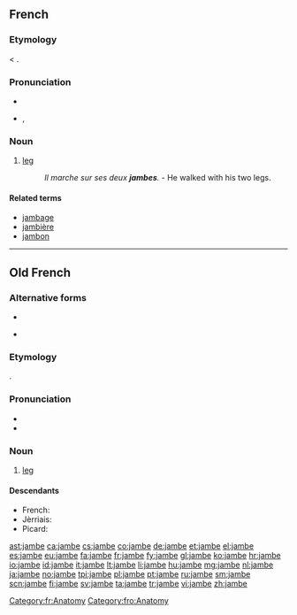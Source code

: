 ==French==

===Etymology===
{{etyl|fro|fr}} {{term|jambe|lang=fro}} < {{etyl|LL.|fr}} {{term|gamba|lang=la}}.

===Pronunciation===
* {{audio|Fr-jambe.ogg|audio}}
* {{IPA|lang=fr|/ʒɑ̃b/}}, {{X-SAMPA|/ZA~b/}}

===Noun===
{{fr-noun|f}}

# [[leg]]
#: ''Il marche sur ses deux '''jambes'''.'' - He walked with his two legs.

====Related terms====
* [[jambage]]
* [[jambière]]
* [[jambon]]

[[Category:fr:Anatomy]]

----

==Old French==

===Alternative forms===
* {{l|fro|gambe}}
* {{qualifier|Picardy}} {{l|fro|ganbe}}

===Etymology===
{{etyl|LL.|fro}} {{recons|gamba|lang=LL.}}.

===Pronunciation===
* {{IPA|/ˈdʒãn.bə/|lang=fro}}
* {{homophones|gambe|ganbe|lang=fro}}

===Noun===
{{fro-noun|f}}

# [[leg]]

====Descendants====
* French: {{l|fr|jambe}}
* Jèrriais: {{l|roa-jer|gambe}}
* Picard: {{l|pcd|gambe}}

[[Category:fro:Anatomy]]

[[ast:jambe]]
[[ca:jambe]]
[[cs:jambe]]
[[co:jambe]]
[[de:jambe]]
[[et:jambe]]
[[el:jambe]]
[[es:jambe]]
[[eu:jambe]]
[[fa:jambe]]
[[fr:jambe]]
[[fy:jambe]]
[[gl:jambe]]
[[ko:jambe]]
[[hr:jambe]]
[[io:jambe]]
[[id:jambe]]
[[it:jambe]]
[[lt:jambe]]
[[li:jambe]]
[[hu:jambe]]
[[mg:jambe]]
[[nl:jambe]]
[[ja:jambe]]
[[no:jambe]]
[[tpi:jambe]]
[[pl:jambe]]
[[pt:jambe]]
[[ru:jambe]]
[[sm:jambe]]
[[scn:jambe]]
[[fi:jambe]]
[[sv:jambe]]
[[ta:jambe]]
[[tr:jambe]]
[[vi:jambe]]
[[zh:jambe]]